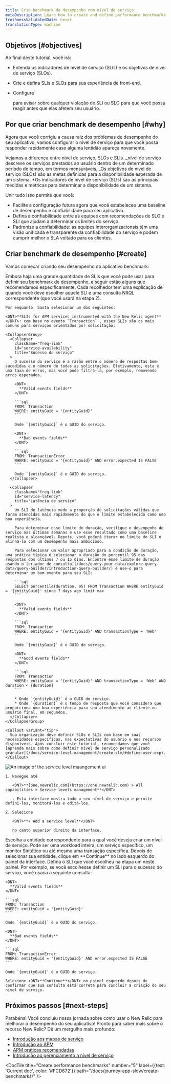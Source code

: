 ```yaml
---
title: Crie benchmark de desempenho com nível de serviço
metaDescription: Learn how to create and define performance benchmarks with service levels.
freshnessValidatedDate: never
translationType: machine
---
```



## Objetivos [#objectives]

Ao final deste tutorial, você irá:

* Entenda os indicadores de nível de serviço (SLIs) e os objetivos de nível de serviço (SLOs).

* Crie e defina SLIs e SLOs para sua experiência de front-end.

* Configure

  <InlinePopover type="alerts"/>

  para avisar sobre qualquer violação de SLI ou SLO para que você possa reagir antes que elas afetem seu usuário.

## Por que criar benchmark de desempenho [#why]

Agora que você corrigiu a causa raiz dos problemas de desempenho do seu aplicativo, vamos configurar o nível de serviço para que você possa responder rapidamente caso alguma lentidão apareça novamente.

Vejamos a diferença entre nível de serviço, SLOs e SLIs. _nível de serviço descreve os serviços prestados ao usuário dentro de um determinado período de tempo, em termos mensuráveis. _Os objetivos de nível de serviço (SLOs) são as metas definidas para a disponibilidade esperada de um sistema. \*Os indicadores de nível de serviço (SLIs) são as principais medidas e métricas para determinar a disponibilidade de um sistema.

Unir tudo isso permite que você:

* Facilite a configuração futura agora que você estabeleceu uma baseline de desempenho e confiabilidade para seu aplicativo.
* Defina a confiabilidade entre as equipes com recomendações de SLO e SLI que ajudam a determinar os limites do serviço.
* Padronize a confiabilidade: as equipes interorganizacionais têm uma visão unificada e transparente da confiabilidade do serviço e podem cumprir melhor o SLA voltado para os clientes.

## Criar benchmark de desempenho [#create]

Vamos começar criando seu desempenho do aplicativo benchmark:

<Steps>
  <Step>
    Embora haja uma grande quantidade de SLIs que você pode usar para definir seu benchmark de desempenho, a seguir estão alguns que recomendamos especificamente. Cada recolhedor tem uma explicação de quando você deve escolher aquele SLI e uma consulta NRQL correspondente (que você usará na etapa 2).

    Por enquanto, basta selecionar um dos seguintes:

    <DNT>**SLIs for APM services instrumented with the New Relic agent**</DNT>: com base no evento `Transaction` , esses SLIs são os mais comuns para serviços orientados por solicitação:

    <CollapserGroup>
      <Collapser
        className="freq-link"
        id="service-availability"
        title="Sucesso do serviço"
      >
        O sucesso do serviço é a razão entre o número de respostas bem-sucedidas e o número de todas as solicitações. Efetivamente, esta é uma taxa de erros, mas você pode filtrá-la, por exemplo, removendo erros esperados.

        <DNT>
          **Valid events fields**
        </DNT>

        ```sql
        FROM: Transaction
        WHERE: entityGuid = '{entityGuid}'
        ```

        Onde `{entityGuid}` é o GUID do serviço.

        <DNT>
          **Bad events fields**
        </DNT>

        ```sql
        FROM: TransactionError
        WHERE: entityGuid = '{entityGuid}' AND error.expected IS FALSE
        ```

        Onde `{entityGuid}` é o GUID do serviço.
      </Collapser>

      <Collapser
        className="freq-link"
        id="service-latency"
        title="Latência de serviço"
      >
        Um SLI de latência mede a proporção de solicitações válidas que foram atendidas mais rapidamente do que o limite estabelecido como uma boa experiência.

        Para determinar esse limite de duração, verifique o desempenho do serviço nas últimas semanas e use esse resultado como uma baseline realista e alcançável. Depois, você poderá iterar no limite do SLI e alinhá-lo com um desempenho mais ambicioso.

        Para selecionar um valor apropriado para a condição de duração, uma prática típica é selecionar a duração do percentil 95 das respostas dos últimos 7 ou 15 dias. Encontre esse limite de duração usando o [criador de consulta](/docs/query-your-data/explore-query-data/query-builder/introduction-query-builder/) e use-o para determinar um bom evento para seu SLI:

        ```sql
        SELECT percentile(duration, 95) FROM Transaction WHERE entityGuid = '{entityGuid}' since 7 days ago limit max
        ```

        <DNT>
          **Valid events fields**
        </DNT>

        ```sql
        FROM: Transaction
        WHERE: entityGuid = '{entityGuid}' AND transactionType = 'Web'
        ```

        Onde `{entityGuid}` é o GUID do serviço.

        <DNT>
          **Good events fields**
        </DNT>

        ```sql
        FROM: Transaction
        WHERE: entityGuid = '{entityGuid}' AND transactionType = 'Web' AND duration < {duration}
        ```

        * Onde `{entityGuid}` é o GUID do serviço.
        * Onde `{duration}` é o tempo de resposta que você considera que proporciona uma boa experiência para seu atendimento ao cliente ou usuário final, em segundos.
      </Collapser>
    </CollapserGroup>

    <Callout variant="tip">
      Sua organização deve definir SLOs e SLIs com base em suas necessidades específicas, nas expectativas do usuário e nos recursos disponíveis. Após concluir este tutorial, recomendamos que você [aprenda mais sobre como definir nível de serviço personalizado granular](/docs/service-level-management/create-slm/#define-user-exp).
    </Callout>
  </Step>

  <Step>
    <img
      title="SLI ui"
      alt="An image of the service level maangement ui"
      src={sonicSliUiOverview}
    />

    1. Navegue até

       <DNT>**[one.newrelic.com](https://one.newrelic.com) > All capabilities > Service levels management**</DNT>

       . Esta interface mostra todo o seu nível de serviço e permite defini-los, monitorá-los e editá-los.

    2. Selecione

       <DNT>**+ Add a service level**</DNT>

       no canto superior direito da interface.
  </Step>

  <Step>
    Escolha a entidade correspondente para a qual você deseja criar um nível de serviço. Pode ser uma workload inteira, um serviço específico, um monitor Sintético ou até mesmo uma transação específica. Depois de selecionar sua entidade, clique em <DNT>**Continue**</DNT> no lado esquerdo do painel da interface.
  </Step>

  <Step>
    Defina o SLI que você escolheu na etapa um neste painel. Por exemplo, se você escolhesse definir um SLI para o sucesso do serviço, você usaria a seguinte consulta:

    <DNT>
      **Valid events fields**
    </DNT>

    ```sql
    FROM: Transaction
    WHERE: entityGuid = '{entityGuid}'
    ```

    Onde `{entityGuid}` é o GUID do serviço.

    <DNT>
      **Bad events fields**
    </DNT>

    ```sql
    FROM: TransactionError
    WHERE: entityGuid = '{entityGuid}' AND error.expected IS FALSE
    ```

    Onde `{entityGuid}` é o GUID do serviço.

    Selecione <DNT>**Continue**</DNT> no painel esquerdo depois de confirmar que sua consulta está correta para concluir a criação do seu nível de serviço.
  </Step>
</Steps>

## Próximos passos [#next-steps]

Parabéns! Você concluiu nossa jornada sobre como usar o New Relic para melhorar o desempenho do seu aplicativo! Pronto para saber mais sobre o recurso New Relic? Dê um mergulho mais profundo:

* [Introdução aos mapas de serviço](/docs/new-relic-solutions/new-relic-one/ui-data/service-maps/introduction-service-maps/)
* [Introdução ao APM](/introduction-apm/)
* [APM práticas recomendadas](/docs/new-relic-solutions/best-practices-guides/full-stack-observability/apm-best-practices-guide/)
* [Introdução ao gerenciamento a nível de serviço](/docs/service-level-management/intro-slm/)

<DocTiles numbered>
  <DocTile
    title="Prepare to triage your application"
    path="/docs/journey-app-slow/root-causes"
  />

  <DocTile
    title="Identify problematic transactions"
    path="/docs/journey-app-slow/problematic-transactions"
  />
</DocTiles>

<DocTiles>
  <DocTile
    title="Identify slow database queries"
    number="3"
    path="/docs/journey-app-slow/slow-database-queries"
  />

  <DocTile
    title="Identify slow external services"
    number="4"
    path="/docs/journey-app-slow/external-services"
  />

  <DocTile
    title="Create performance benchmarks"
    number="5"
    label={{text: 'Current doc', color: '#FCD672'}}
    path="/docs/journey-app-slow/create-benchmarks/"
  />
</DocTiles>